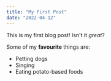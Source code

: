 ```yaml
---
title: "My First Post"
date: "2022-04-12"
---
```


This is my first blog post! Isn't it *great*?

Some of my **favourite** things are:

* Petting dogs
* Singing
* Eating potato-based foods
